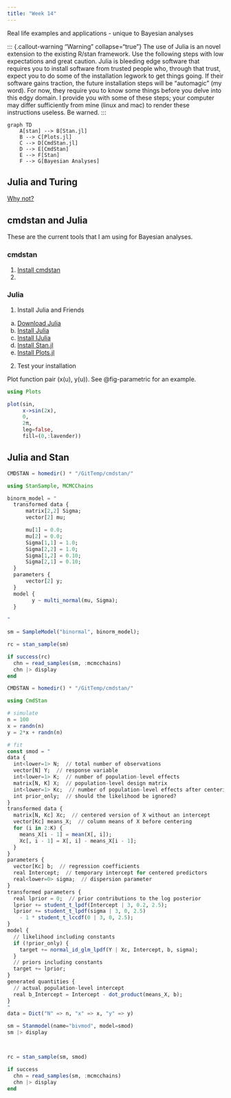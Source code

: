 ```yaml
---
title: "Week 14"
---
```


Real life examples and applications - unique to Bayesian analyses

::: {.callout-warning "Warning" collapse="true"}
The use of Julia is an novel extension to the existing R/stan framework. Use the following steps with low expectations and great caution. Julia is bleeding edge software that requires you to install software from trusted people who, through that trust, expect you to do some of the installation legwork to get things going. If their software gains traction, the future installation steps will be "automagic" (my word). For now, they require you to know some things before you delve into this edgy domain. I provide you with some of these steps; your computer may differ sufficiently from mine (linux and mac) to render these instructions useless. Be warned.
:::

```mermaid
graph TD
    A[stan] --> B[Stan.jl]
    B --> C[Plots.jl]
    C --> D[CmdStan.jl]
    D --> E[CmdStan]
    E --> F[Stan]
    F --> G[Bayesian Analyses]

```





## Julia and Turing

[Why not?](https://storopoli.io/Bayesian-Julia/)


## cmdstan and Julia

These are the current tools that I am using for Bayesian analyses.

### cmdstan

1. [Install cmdstan](https://mc-stan.org/docs/cmdstan-guide/installation.html)
2. 


### Julia

1.  Install Julia and Friends
a.  [Download Julia](https://julialang.org/downloads/)
b.  [Install Julia](https://julialang.org/downloads/platform/)
c.  [Install IJulia](https://quarto.org/docs/computations/julia.html#installation)
d.  [Install Stan.jl](https://github.com/StanJulia/Stan.jl)
e.  [Install Plots.jl](http://docs.juliaplots.org/latest/)

2.  Test your installation

Plot function pair (x(u), y(u)). See @fig-parametric for an example.

```julia
using Plots

plot(sin, 
     x->sin(2x), 
     0, 
     2π, 
     leg=false, 
     fill=(0,:lavender))
```

## Julia and Stan

```julia
CMDSTAN = homedir() * "/GitTemp/cmdstan/"

using StanSample, MCMCChains

binorm_model = "
  transformed data {
      matrix[2,2] Sigma;
      vector[2] mu;

      mu[1] = 0.0;
      mu[2] = 0.0;
      Sigma[1,1] = 1.0;
      Sigma[2,2] = 1.0;
      Sigma[1,2] = 0.10;
      Sigma[2,1] = 0.10;
  }
  parameters {
      vector[2] y;
  }
  model {
        y ~ multi_normal(mu, Sigma);
  }
  
"

sm = SampleModel("binormal", binorm_model);

rc = stan_sample(sm)

if success(rc)
  chn = read_samples(sm, :mcmcchains)
  chn |> display
end
```

```julia
CMDSTAN = homedir() * "/GitTemp/cmdstan/"

using CmdStan

# simulate
n = 100
x = randn(n)
y = 2*x + randn(n)

# fit
const smod = "
data {
  int<lower=1> N;  // total number of observations
  vector[N] Y;  // response variable
  int<lower=1> K;  // number of population-level effects
  matrix[N, K] X;  // population-level design matrix
  int<lower=1> Kc;  // number of population-level effects after centering
  int prior_only;  // should the likelihood be ignored?
}
transformed data {
  matrix[N, Kc] Xc;  // centered version of X without an intercept
  vector[Kc] means_X;  // column means of X before centering
  for (i in 2:K) {
    means_X[i - 1] = mean(X[, i]);
    Xc[, i - 1] = X[, i] - means_X[i - 1];
  }
}
parameters {
  vector[Kc] b;  // regression coefficients
  real Intercept;  // temporary intercept for centered predictors
  real<lower=0> sigma;  // dispersion parameter
}
transformed parameters {
  real lprior = 0;  // prior contributions to the log posterior
  lprior += student_t_lpdf(Intercept | 3, 0.2, 2.5);
  lprior += student_t_lpdf(sigma | 3, 0, 2.5)
    - 1 * student_t_lccdf(0 | 3, 0, 2.5);
}
model {
  // likelihood including constants
  if (!prior_only) {
    target += normal_id_glm_lpdf(Y | Xc, Intercept, b, sigma);
  }
  // priors including constants
  target += lprior;
}
generated quantities {
  // actual population-level intercept
  real b_Intercept = Intercept - dot_product(means_X, b);
}
"
data = Dict("N" => n, "x" => x, "y" => y)

sm = Stanmodel(name="bivmod", model=smod)
sm |> display



rc = stan_sample(sm, smod)

if success
  chn = read_samples(sm, :mcmcchains)
  chn |> display
end


```

